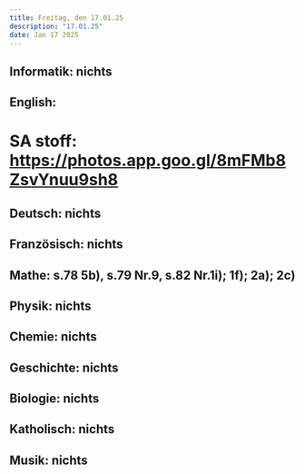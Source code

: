 ```yaml
---
title: Freitag, den 17.01.25
description: "17.01.25"
date: Jan 17 2025
---
```


## Informatik: nichts
## English: 
#   SA stoff: https://photos.app.goo.gl/8mFMb8ZsvYnuu9sh8
## Deutsch: nichts
## Französisch: nichts
## Mathe: s.78 5b), s.79 Nr.9, s.82 Nr.1i); 1f); 2a); 2c)
## Physik: nichts
## Chemie: nichts
## Geschichte: nichts
## Biologie: nichts
## Katholisch: nichts
## Musik: nichts